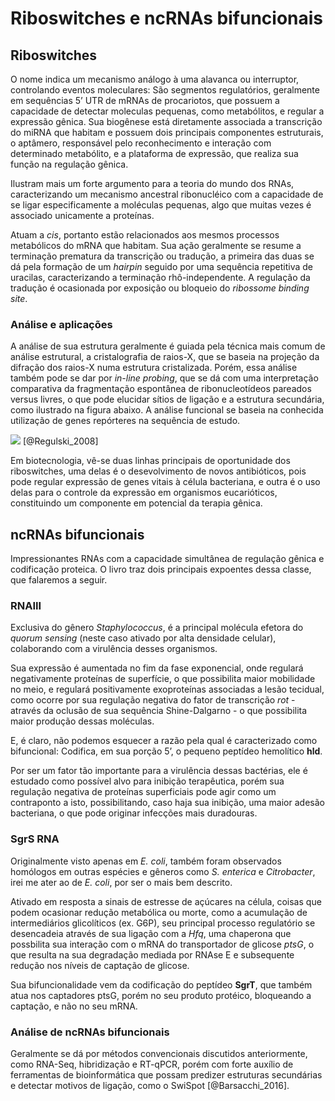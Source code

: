 # Riboswitches e ncRNAs bifuncionais

## Riboswitches

O nome indica um mecanismo análogo à uma alavanca ou interruptor, controlando eventos moleculares: São segmentos regulatórios, geralmente em sequências 5' UTR de mRNAs de procariotos, que possuem a capacidade de detectar moleculas pequenas, como metabólitos, e regular a expressão gênica. Sua biogênese está diretamente associada a transcrição do miRNA que habitam e possuem dois principais componentes estruturais, o aptâmero, responsável pelo reconhecimento e interação com determinado metabólito, e a plataforma de expressão, que realiza sua função na regulação gênica.

Ilustram mais um forte argumento para a teoria do mundo dos RNAs, caracterizando um mecanismo ancestral ribonucléico com a capacidade de se ligar especificamente a moléculas pequenas, algo que muitas vezes é associado unicamente a proteínas.

Atuam a *cis*, portanto estão relacionados aos mesmos processos metabólicos do mRNA que habitam. Sua ação geralmente se resume a terminação prematura da transcrição ou tradução, a primeira das duas se dá pela formação de um *hairpin* seguido por uma sequência repetitiva de uracilas, caracterizando a terminação rhô-independente. A regulação da tradução é ocasionada por exposição ou bloqueio do *ribossome binding site*.

### Análise e aplicações

A análise de sua estrutura geralmente é guiada pela técnica mais comum de análise estrutural, a cristalografia de raios-X, que se baseia na projeção da difração dos raios-X numa estrutura cristalizada. Porém, essa análise também pode se dar por *in-line probing*, que se dá com uma interpretação comparativa da fragmentação espontânea de ribonucleotídeos pareados versus livres, o que pode elucidar sítios de ligação e a estrutura secundária, como ilustrado na figura abaixo. A análise funcional se baseia na conhecida utilização de genes repórteres na sequência de estudo. 

![](./pics/inlineprob.png)
[@Regulski_2008]

Em biotecnologia, vê-se duas linhas principais de oportunidade dos riboswitches, uma delas é o desevolvimento de novos antibióticos, pois pode regular expressão de genes vitais à célula bacteriana, e outra é o uso delas para o controle da expressão em organismos eucarióticos, constituindo um componente em potencial da terapia gênica.

## ncRNAs bifuncionais

Impressionantes RNAs com a capacidade simultânea de regulação gênica e codificação proteica. O livro traz dois principais expoentes dessa classe, que falaremos a seguir.

### RNAIII

Exclusiva do gênero *Staphylococcus*, é a principal molécula efetora do *quorum sensing* (neste caso ativado por alta densidade celular), colaborando com a virulência desses organismos. 

Sua expressão é aumentada no fim da fase exponencial, onde regulará negativamente proteínas de superfície, o que possibilita maior mobilidade no meio, e regulará positivamente exoproteínas associadas a lesão tecidual, como ocorre por sua regulação negativa do fator de transcrição *rot* - através da oclusão de sua sequência Shine-Dalgarno - o que possibilita maior produção dessas moléculas.

E, é claro, não podemos esquecer a razão pela qual é caracterizado como bifuncional: Codifica, em sua porção 5', o pequeno peptídeo hemolítico **hld**.

Por ser um fator tão importante para a virulência dessas bactérias, ele é estudado como possível alvo para inibição terapêutica, porém sua regulação negativa de proteínas superficiais pode agir como um contraponto a isto, possibilitando, caso haja sua inibição, uma maior adesão bacteriana, o que pode originar infecções mais duradouras.

### SgrS RNA

Originalmente visto apenas em *E. coli*, também foram observados homólogos em outras espécies e gêneros como *S. enterica* e *Citrobacter*, irei me ater ao de *E. coli*, por ser o mais bem descrito.

Ativado em resposta a sinais de estresse de açúcares na célula, coisas que podem ocasionar redução metabólica ou morte, como a acumulação de intermediários glicolíticos (ex. G6P), seu principal processo regulatório se desencadeia através de sua ligação com a *Hfq*, uma chaperona que possbilita sua interação com o mRNA do transportador de glicose *ptsG*, o que resulta na sua degradação mediada por RNAse E e subsequente redução nos níveis de captação de glicose.

Sua bifuncionalidade vem da codificação do peptídeo **SgrT**, que também atua nos captadores ptsG, porém no seu produto protéico, bloqueando a captação, e não no seu mRNA.

### Análise de ncRNAs bifuncionais

Geralmente se dá por métodos convencionais discutidos anteriormente, como RNA-Seq, hibridização e RT-qPCR, porém com forte auxílio de ferramentas de bioinformática que possam predizer estruturas secundárias e detectar motivos de ligação, como o SwiSpot [@Barsacchi_2016]. 
